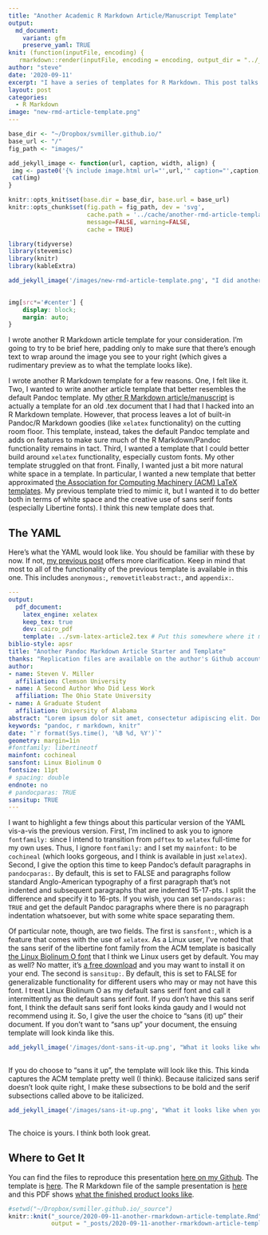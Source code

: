 ```yaml
---
title: "Another Academic R Markdown Article/Manuscript Template"
output:
  md_document:
    variant: gfm
    preserve_yaml: TRUE
knit: (function(inputFile, encoding) {
   rmarkdown::render(inputFile, encoding = encoding, output_dir = "../_posts") })
author: "steve"
date: '2020-09-11'
excerpt: "I have a series of templates for R Markdown. This post talks about another academic article/manuscript template I made."
layout: post
categories:
  - R Markdown
image: "new-rmd-article-template.png"
---
```


```r

base_dir <- "~/Dropbox/svmiller.github.io/"
base_url <- "/"
fig_path <- "images/"

add_jekyll_image <- function(url, caption, width, align) {
 img <- paste0('{% include image.html url="',url,'" caption="',caption,'" width=',width,' align="',align,'" %}')
 cat(img)
}

knitr::opts_knit$set(base.dir = base_dir, base.url = base_url)
knitr::opts_chunk$set(fig.path = fig_path, dev = 'svg',
                      cache.path = '../cache/another-rmd-article-template/',
                      message=FALSE, warning=FALSE,
                      cache = TRUE) 

library(tidyverse)
library(stevemisc)
library(knitr)
library(kableExtra)


```

```r
 
add_jekyll_image('/images/new-rmd-article-template.png', "I did another thing. Here's what it looks like.", "500", "right")
 
```

<style>
img[src*='#center'] { 
    display: block;
    margin: auto;
}
</style>

```css
img[src*='#center'] { 
    display: block;
    margin: auto;
}
```


I wrote another R Markdown article template for your consideration. I'm going to try to be brief here, padding only to make sure that there's enough text to wrap around the image you see to your right (which gives a rudimentary preview as to what the template looks like). 

I wrote another R Markdown template for a few reasons. One, I felt like it. Two, I wanted to write another article template that better resembles the default Pandoc template. My [other R Markdown article/manuscript](http://svmiller.com/blog/2016/02/svm-r-markdown-manuscript/) is actually a template for an old .tex document that I had that I hacked into an R Markdown template. However, that process leaves a lot of built-in Pandoc/R Markdown goodies (like `xelatex` functionality) on the cutting room floor. This template, instead, takes the default Pandoc template and adds on features to make sure much of the R Markdown/Pandoc functionality remains in tact. Third, I wanted a template that I could better build around `xelatex` functionality, especially custom fonts. My other template struggled on that front. Finally, I wanted just a bit more natural white space in a template. In particular, I wanted a new template that better approximated [the Association for Computing Machinery (ACM) LaTeX templates](https://www.latextemplates.com/template/acm-publications). My previous template tried to mimic it, but I wanted it to do better both in terms of white space and the creative use of sans serif fonts (especially Libertine fonts). I think this new template does that.

## The YAML

Here's what the YAML would look like. You should be familiar with these by now. If not, [my previous post](http://svmiller.com/blog/2016/02/svm-r-markdown-manuscript/) offers more clarification. Keep in mind that most to all of the functionality of the previous template is available in this one. This includes `anonymous:`, `removetitleabstract:`, and `appendix:`.

```yaml
---
output: 
  pdf_document:
    latex_engine: xelatex
    keep_tex: true
    dev: cairo_pdf
    template: ../svm-latex-article2.tex # Put this somewhere where it makes sense, obviously
biblio-style: apsr
title: "Another Pandoc Markdown Article Starter and Template"
thanks: "Replication files are available on the author's Github account (http://github.com/svmiller/svm-r-markdown-templates). **Current version**: `r format(Sys.time(), '%B %d, %Y')`; **Corresponding author**: steven.v.miller@gmail.com."
author:
- name: Steven V. Miller
  affiliation: Clemson University
- name: A Second Author Who Did Less Work
  affiliation: The Ohio State University
- name: A Graduate Student
  affiliation: University of Alabama
abstract: "Lorem ipsum dolor sit amet, consectetur adipiscing elit. Donec sit amet libero justo. Pellentesque eget nibh ex. Aliquam tincidunt egestas lectus id ullamcorper. Proin tellus orci, posuere sed cursus at, bibendum ac odio. Nam consequat non ante eget aliquam. Nulla facilisis tincidunt elit. Nunc hendrerit pellentesque quam, eu imperdiet ipsum porttitor ut. Interdum et malesuada fames ac ante ipsum primis in faucibus. Suspendisse potenti. Duis vitae nibh mauris. Duis nec sem sit amet ante dictum mattis. Suspendisse diam velit, maximus eget commodo at, faucibus et nisi. Ut a pellentesque eros, sit amet suscipit eros. Nunc tincidunt quis risus suscipit vestibulum. Quisque eu fringilla massa."
keywords: "pandoc, r markdown, knitr"
date: "`r format(Sys.time(), '%B %d, %Y')`"
geometry: margin=1in
#fontfamily: libertineotf
mainfont: cochineal
sansfont: Linux Biolinum O
fontsize: 11pt
# spacing: double
endnote: no
# pandocparas: TRUE
sansitup: TRUE
---
```

I want to highlight a few things about this particular version of the YAML vis-a-vis the previous version. First, I'm inclined to ask you to ignore `fontfamily:` since I intend to transition from `pdftex` to `xelatex` full-time for my own uses. Thus, I ignore `fontfamily:` and I set my `mainfont:` to be `cochineal` (which looks gorgeous, and I think is available in just `xelatex`). Second, I give the option this time to keep Pandoc's default paragraphs in `pandocparas:`. By default, this is set to FALSE and paragraphs follow standard Anglo-American typography of a first paragraph that's not indented and subsequent paragraphs that are indented 15-17-pts. I split the difference and specify it to 16-pts. If you wish, you can set `pandocparas: TRUE` and get the default Pandoc paragraphs where there is no paragraph indentation whatsoever, but with some white space separating them.

Of particular note, though, are two fields. The first is `sansfont:`, which is a feature that comes with the use of `xelatex`. As a Linux user, I've noted that the sans serif of the libertine font family from the ACM template is basically [the Linux Biolinum O font](https://fonts2u.com/linux-biolinum-o.font) that I think we Linux users get by default. You may as well? No matter, it's [a free download](https://fonts2u.com/linux-biolinum-o.font)  and you may want to install it on your end. The second is `sansitup:`. By default, this is set to FALSE for generalizable functionality for different users who may or may not have this font. I treat Linux Biolinum O as my default sans serif font and call it intermittently as the default sans serif font. If you don't have this sans serif font, I think the default sans serif font looks kinda gaudy and I would not recommend using it. So, I give the user the choice to "sans (it) up" their document. If you don't want to "sans up" your document, the ensuing template will look kinda like this.

```r
 
add_jekyll_image('/images/dont-sans-it-up.png', "What it looks like when you don't sans it up.", "664", "center")
 
```

<!-- ![](../../../../../../images/dont-sans-it-up.png#center) -->

If you do choose to "sans it up", the template will look like this. This kinda captures the ACM template pretty well (I think). Because italicized sans serif doesn't look quite right, I make these subsections to be bold and the serif subsections called above to be italicized.

```r
 
add_jekyll_image('/images/sans-it-up.png', "What it looks like when you decide to sans it up.", "652", "center")
 
```

<!-- ![](../../../../../../images/sans-it-up.png#center) -->


The choice is yours. I think both look great.

## Where to Get It

You can find the files to reproduce this presentation [here on my Github](https://github.com/svmiller/svm-r-markdown-templates/tree/master/article2-example). The template is [here](https://github.com/svmiller/svm-r-markdown-templates/blob/master/svm-latex-article2.tex). The R Markdown file of the sample presentation is [here](https://github.com/svmiller/svm-r-markdown-templates/blob/master/article2-example/svm-article2-example.Rmd) and this PDF shows [what the finished product looks like](https://github.com/svmiller/svm-r-markdown-templates/blob/master/article2-example/svm-article2-example.pdf). 

```r
#setwd("~/Dropbox/svmiller.github.io/_source")
knitr::knit("_source/2020-09-11-another-rmarkdown-article-template.Rmd",
            output = "_posts/2020-09-11-another-rmarkdown-article-template.md")

```

